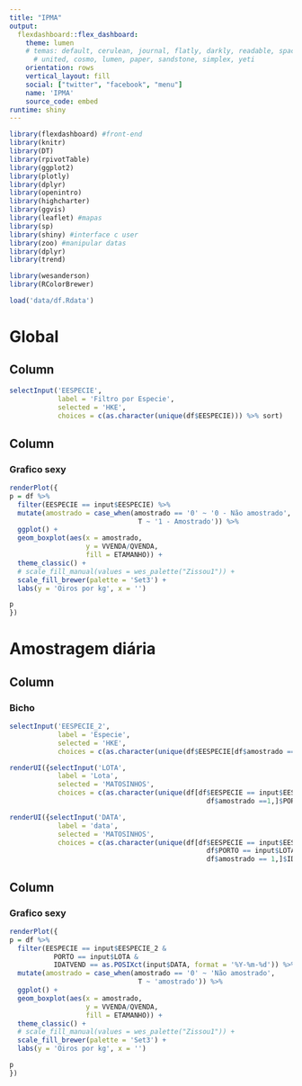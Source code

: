 ```yaml
---
title: "IPMA"
output: 
  flexdashboard::flex_dashboard:
    theme: lumen
    # temas: default, cerulean, journal, flatly, darkly, readable, spacelab, 
      # united, cosmo, lumen, paper, sandstone, simplex, yeti
    orientation: rows
    vertical_layout: fill
    social: ["twitter", "facebook", "menu"]
    name: 'IPMA'
    source_code: embed
runtime: shiny
---
```


```r
library(flexdashboard) #front-end
library(knitr)
library(DT)
library(rpivotTable)
library(ggplot2)
library(plotly)
library(dplyr)
library(openintro)
library(highcharter)
library(ggvis)
library(leaflet) #mapas
library(sp)
library(shiny) #interface c user
library(zoo) #manipular datas
library(dplyr)
library(trend)

library(wesanderson)
library(RColorBrewer)
```

```r
load('data/df.Rdata')
```

Global {data-icon="fa-home"}
================================

Column {.sidebar}
-----------------------------------------------------------------------

```r
selectInput('EESPECIE',
            label = 'Filtro por Especie',
            selected = 'HKE',
            choices = c(as.character(unique(df$EESPECIE))) %>% sort)
```

Column {data-width=650}
--------------------------------

### Grafico sexy

```r
renderPlot({
p = df %>%
  filter(EESPECIE == input$EESPECIE) %>% 
  mutate(amostrado = case_when(amostrado == '0' ~ '0 - Não amostrado',
                                T ~ '1 - Amostrado')) %>% 
  ggplot() + 
  geom_boxplot(aes(x = amostrado,
                   y = VVENDA/QVENDA,
                   fill = ETAMANHO)) + 
  theme_classic() + 
  # scale_fill_manual(values = wes_palette("Zissou1")) +
  scale_fill_brewer(palette = 'Set3') +
  labs(y = 'Oiros por kg', x = '')

p
})
```




Amostragem diária {data-icon="fa-home"}
================================

Column {.sidebar}
-------------------------------------

### Bicho

```r
selectInput('EESPECIE_2',
            label = 'Especie',
            selected = 'HKE',
            choices = c(as.character(unique(df$EESPECIE[df$amostrado == 1]))) %>% sort)

renderUI({selectInput('LOTA',
            label = 'Lota',
            selected = 'MATOSINHOS',
            choices = c(as.character(unique(df[df$EESPECIE == input$EESPECIE_2 &
                                                 df$amostrado ==1,]$PORTO))) %>% sort)})

renderUI({selectInput('DATA',
            label = 'data',
            selected = 'MATOSINHOS',
            choices = c(as.character(unique(df[df$EESPECIE == input$EESPECIE_2 &
                                                 df$PORTO == input$LOTA & 
                                                 df$amostrado == 1,]$IDATVEND))) %>% sort)})


```

Column {data-width=650}
-------------------------------------

### Grafico sexy

```r
renderPlot({
p = df %>%
  filter(EESPECIE == input$EESPECIE_2 &
           PORTO == input$LOTA &
           IDATVEND == as.POSIXct(input$DATA, format = '%Y-%m-%d')) %>%
  mutate(amostrado = case_when(amostrado == '0' ~ 'Não amostrado',
                                T ~ 'amostrado')) %>% 
  ggplot() + 
  geom_boxplot(aes(x = amostrado,
                   y = VVENDA/QVENDA,
                   fill = ETAMANHO)) + 
  theme_classic() + 
  # scale_fill_manual(values = wes_palette("Zissou1")) + 
  scale_fill_brewer(palette = 'Set3') +
  labs(y = 'Oiros por kg', x = '')

p
})
```












